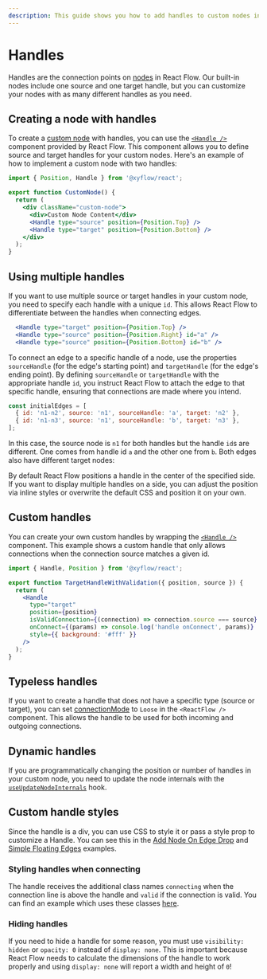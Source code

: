 ```yaml
---
description: This guide shows you how to add handles to custom nodes in React Flow.
---
```



# Handles

Handles are the connection points on
[nodes](/learn/concepts/terms-and-definitions#nodes) in React Flow. Our built-in
nodes include one source and one target handle, but you can customize your nodes
with as many different handles as you need.

## Creating a node with handles

To create a [custom node](/learn/customization/custom-nodes) with handles, you
can use the [`<Handle />`](/api-reference/components/handle) component provided
by React Flow. This component allows you to define source and target handles for
your custom nodes. Here's an example of how to implement a custom node with two
handles:

```jsx {7-8}
import { Position, Handle } from '@xyflow/react';

export function CustomNode() {
  return (
    <div className="custom-node">
      <div>Custom Node Content</div>
      <Handle type="source" position={Position.Top} />
      <Handle type="target" position={Position.Bottom} />
    </div>
  );
}
```

## Using multiple handles

If you want to use multiple source or target handles in your custom node, you 
need to specify each handle with a unique `id`. This allows React Flow to 
differentiate between the handles when connecting edges.

```jsx /id="a"/ /id="b"/
  <Handle type="target" position={Position.Top} />
  <Handle type="source" position={Position.Right} id="a" />
  <Handle type="source" position={Position.Bottom} id="b" />
```

To connect an edge to a specific handle of a node, use the properties
`sourceHandle` (for the edge's starting point) and `targetHandle` (for the 
edge's ending point). By defining `sourceHandle` or `targetHandle` with the 
appropriate handle `id`, you instruct React Flow to attach the edge to that 
specific handle, ensuring that connections are made where you intend.

```js "sourceHandle: 'a'" "sourceHandle: 'b'"
const initialEdges = [
  { id: 'n1-n2', source: 'n1', sourceHandle: 'a', target: 'n2' },
  { id: 'n1-n3', source: 'n1', sourceHandle: 'b', target: 'n3' },
];
```

In this case, the source node is `n1` for both handles but the handle `id`s are 
different. One comes from handle id `a` and the other one from `b`. Both edges 
also have different target nodes:

<RemoteCodeViewer route="learn/custom-node-2" framework="react" />

By default React Flow positions a handle in the center of the specified side.
If you want to display multiple handles on a side, you can adjust the position 
via inline styles or overwrite the default CSS and position it on your own.

## Custom handles

You can create your own custom handles by wrapping the
[`<Handle />`](/api-reference/components/handle) component.
This example shows a custom handle that only allows connections when the
connection source matches a given id.

```jsx
import { Handle, Position } from '@xyflow/react';

export function TargetHandleWithValidation({ position, source }) {
  return (
    <Handle
      type="target"
      position={position}
      isValidConnection={(connection) => connection.source === source}
      onConnect={(params) => console.log('handle onConnect', params)}
      style={{ background: '#fff' }}
    />
  );
}
```

## Typeless handles

If you want to create a handle that does not have a specific type (source or 
target), you can set [connectionMode](/api-reference/react-flow#connectionmode) 
to `Loose` in the `<ReactFlow />` component. This allows the handle to be used 
for both incoming and outgoing connections.

## Dynamic handles

If you are programmatically changing the position or number of handles in your
custom node, you need to update the node internals with the
[`useUpdateNodeInternals`](/api-reference/hooks/use-update-node-internals) hook.

## Custom handle styles

Since the handle is a div, you can use CSS to style it or pass a style prop to
customize a Handle. You can see this in the
[Add Node On Edge Drop](/examples/nodes/add-node-on-edge-drop) and
[Simple Floating Edges](/examples/edges/simple-floating-edges) examples.

### Styling handles when connecting

The handle receives the additional class names `connecting` when the connection
line is above the handle and `valid` if the connection is valid. You can find an
example which uses these classes [here](/examples/interaction/validation).

### Hiding handles

If you need to hide a handle for some reason, you must use `visibility: hidden`
or `opacity: 0` instead of `display: none`. This is important because React
Flow needs to calculate the dimensions of the handle to work properly and using
`display: none` will report a width and height of `0`!
